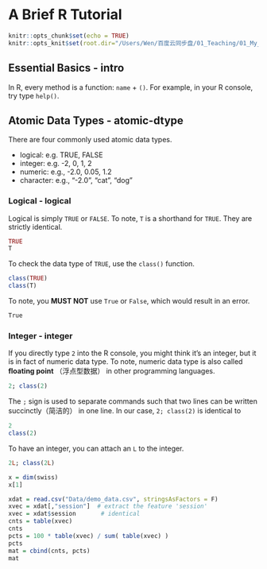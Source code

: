 
# A Brief R Tutorial

```r
knitr::opts_chunk$set(echo = TRUE)
knitr::opts_knit$set(root.dir="/Users/Wen/百度云同步盘/01_Teaching/01_My_Courses/11_QuantMethods_I/")
```

## Essential Basics - intro

In R, every method is a function: `name` + `()`. For example, in your R console, try type `help()`. 


## Atomic Data Types - atomic-dtype

There are four commonly used atomic data types. 

- logical: e.g. TRUE, FALSE
- integer: e.g. -2, 0, 1, 2
- numeric: e.g., -2.0, 0.05, 1.2
- character: e.g., "-2.0", "cat", "dog"

### Logical - logical

Logical is simply `TRUE` or `FALSE`. To note, `T` is a shorthand for `TRUE`. They are strictly identical. 

```r
TRUE
T
```

To check the data type of `TRUE`, use the `class()` function.
```r
class(TRUE)
class(T)
```

To note, you **MUST NOT** use `True` or `False`, which would result in an error. 
```r
True
```


### Integer - integer

If you directly type `2` into the R console, you might think it's an integer, but it is in fact of numeric data type. To note, numeric data type is also called **floating point** （浮点型数据） in other programming languages. 

```r
2; class(2)
```

The `;` sign is used to separate commands such that two lines can be written succinctly（简洁的） in one line. In our case, ```2; class(2)``` is identical to 

```r
2
class(2)
```

To have an integer, you can attach an `L` to the integer. 
```r
2L; class(2L)
```

```r
x = dim(swiss)
x[1]
```


```r
xdat = read.csv("Data/demo_data.csv", stringsAsFactors = F)
xvec = xdat[,"session"]  # extract the feature 'session'
xvec = xdat$session       # identical
cnts = table(xvec)
cnts
pcts = 100 * table(xvec) / sum( table(xvec) )
pcts
mat = cbind(cnts, pcts)
mat
```



 